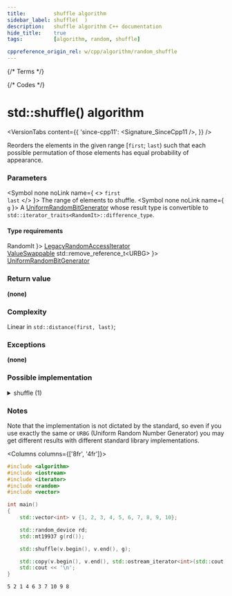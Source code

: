 ```yaml
---
title:         shuffle algorithm
sidebar_label: shuffle(  )
description:   shuffle algorithm C++ documentation
hide_title:    true
tags:          [algorithm, random, shuffle]

cppreference_origin_rel: w/cpp/algorithm/random_shuffle
---
```



{/* Terms */}


{/* Codes */}


# std::shuffle() algorithm

<VersionTabs content={{
  'since-cpp11': <Signature_SinceCpp11 />,
}} />

Reorders the elements in the given range [`first`; `last`) such that each possible permutation of those elements has equal probability of appearance.

### Parameters

<SymbolTable>

  <Symbol none noLink name={ <> <code>first</code> <br/> <code>last</code> </> }>
    The range of elements to shuffle.
  </Symbol>
  <Symbol none noLink name={ <code>g</code> }>
    A <a href="/docs/named_req/UniformRandomBitGenerator">UniformRandomBitGenerator</a> whose result type is convertible to <code>std::iterator_traits&lt;RandomIt&gt;::difference_type</code>.
  </Symbol>

</SymbolTable>

#### Type requirements

<SymbolTable>
  <Symbol none noLink name={ <code>RandomIt</code> }>
    <a href="/docs/named_req/LegacyRandomAccessIterator">LegacyRandomAccessIterator</a> <br/>
    <a href="/docs/named_req/ValueSwappable">ValueSwappable</a>
  </Symbol>
  <Symbol none noLink name={ <code>std::remove_reference_t&lt;URBG&gt;</code> }>
    <a href="/docs/named_req/UniformRandomBitGenerator">UniformRandomBitGenerator</a>
  </Symbol>
</SymbolTable>

### Return value

**(none)**

### Complexity

Linear in `std::distance(first, last)`;

### Exceptions

**(none)**

### Possible implementation

<details>
<summary>shuffle (1)</summary>

```cpp
template<class RandomIt>
template<class RandomIt, class URBG>
void shuffle(RandomIt first, RandomIt last, URBG&& g)
{
    using diff_t = typename std::iterator_traits<RandomIt>::difference_type;
    using distr_t = std::uniform_int_distribution<diff_t>;
    using param_t = typename distr_t::param_type;

    distr_t D;
    for (diff_t i = last - first - 1; i > 0; --i)
    {
        using std::swap;
        swap(first[i], first[D(g, param_t(0, i))]);
    }
}
```

</details>

### Notes

Note that the implementation is not dictated by the standard, so even if you use exactly the same or `URBG` (Uniform Random Number Generator) you may get different results with different standard library implementations.

<Columns columns={['8fr', '4fr']}>
<div>

```cpp title='Main.cpp' showLineNumbers
#include <algorithm>
#include <iostream>
#include <iterator>
#include <random>
#include <vector>

int main()
{
    std::vector<int> v {1, 2, 3, 4, 5, 6, 7, 8, 9, 10};

    std::random_device rd;
    std::mt19937 g(rd());

    std::shuffle(v.begin(), v.end(), g);

    std::copy(v.begin(), v.end(), std::ostream_iterator<int>(std::cout, " "));
    std::cout << '\n';
}
```

</div>
<div>

```plaintext title="Possible Output"
5 2 1 4 6 3 7 10 9 8
```

</div>
</Columns>
